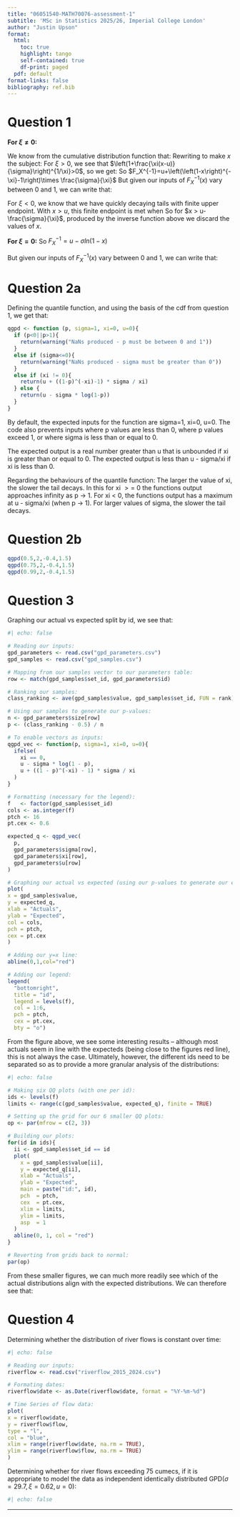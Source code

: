 ```yaml
---
title: "06051540-MATH70076-assessment-1"
subtitle: 'MSc in Statistics 2025/26, Imperial College London'
author: "Justin Upson"
format:
  html:
    toc: true
    highlight: tango
    self-contained: true
    df-print: paged
  pdf: default
format-links: false
bibliography: ref.bib 
---
```


# Question 1

**For $\xi \neq 0$:** 

We know from the cumulative distribution function that:
\begin{equation}
  F(x;\sigma,\xi,u) = 1-\left(1+\frac{\xi(x-u)}{\sigma}\right)_+^{-1/\xi}
\end{equation}
Rewriting to make $x$ the subject:
\begin{align}
\left(1+\frac{\xi(x-u)}{\sigma}\right)_+^{-1/\xi}&=(1-F) \\
1&=(1-F)\left(1+\frac{\xi(x-u)}{\sigma}\right)_+^{1/\xi} \\
(1-F)^{-1}&=\left(1+\frac{\xi(x-u)}{\sigma}\right)_+^{1/\xi} \\
\end{align}
For $\xi > 0$, we see that $\left(1+\frac{\xi(x-u)}{\sigma}\right)^{1/\xi}>0$, so we get:
\begin{align}
(1-F)^{-\xi}&=1+\frac{\xi(x-u)}{\sigma} \\
(1-F)^{-\xi}-1&=\frac{\xi(x-u)}{\sigma} \\
\left(\left(1-F\right)^{-\xi}-1\right)\times \frac{\sigma}{\xi} &= x-u\\
u+\left(\left(1-F\right)^{-\xi}-1\right)\times \frac{\sigma}{\xi} &= x\\
\end{align}
So $F_X^{-1}=u+\left(\left(1-x\right)^{-\xi}-1\right)\times \frac{\sigma}{\xi}$
But given our inputs of $F_X^{-1}(x)$ vary between 0 and 1, we can write that:
\begin{equation}
F_X^{-1}(x)=u+\left(\left(x\right)^{-\xi}-1\right)\times \frac{\sigma}{\xi}
\end{equation}

For $\xi < 0$, we know that we have quickly decaying tails with finite upper endpoint. With $x>u$, this finite endpoint is met when
\begin{align}
1+\frac{\xi(x-u)}{\sigma}&=0 \\
\frac{\xi(x-u)}{\sigma}&=-1 \\
x-u&=-\frac{\sigma}{\xi} \\
x&=u-\frac{\sigma}{\xi} \\
\end{align}
So for $x > u-\frac{\sigma}{\xi}$, produced by the inverse function above we discard the values of $x$.

**For $\xi = 0$:**
\begin{align}
F&=1-exp\left(-\frac{x-u}{\sigma}\right) \\
exp\left(-\frac{x-u}{\sigma}\right)&=1-F \\
-\frac{x-u}{\sigma}&=ln(1-F) \\
-x+u&=\sigma ln(1-F) \\
u-\sigma ln(1-F) &= x \\
\end{align}
So $F_X^{-1}=u-\sigma ln(1-x)$

But given our inputs of $F_X^{-1}(x)$ vary between 0 and 1, we can write that:
\begin{equation}
F_X^{-1}(x)=u-\sigma ln(x)
\end{equation}

# Question 2a

Defining the quantile function, and using the basis of the cdf from question 1, we get that:
```r
qgpd <- function (p, sigma=1, xi=0, u=0){
  if (p<0||p>1){
    return(warning("NaNs produced - p must be between 0 and 1")) 
  }
  else if (sigma<=0){
    return(warning("NaNs produced - sigma must be greater than 0")) 
  }
  else if (xi != 0){
    return(u + ((1-p)^(-xi)-1) * sigma / xi)
  } else {
    return(u - sigma * log(1-p))
  }
}
```

By default, the expected inputs for the function are sigma=1, xi=0, u=0. The code also prevents inputs where p values are less than 0, where p values exceed 1, or where sigma is less than or equal to 0.

The expected output is a real number greater than u that is unbounded if xi is greater than or equal to 0. The expected output is less than u - sigma/xi if xi is less than 0.

Regarding the behaviours of the quantile function:
The larger the value of xi, the slower the tail decays. In this for xi $>=$ 0 the functions output approaches infinity as p -> 1.
For xi < 0, the functions output has a maximum at u - sigma/xi (when p -> 1).
For larger values of sigma, the slower the tail decays.


# Question 2b

```r
qgpd(0.5,2,-0.4,1.5)
qgpd(0.75,2,-0.4,1.5)
qgpd(0.99,2,-0.4,1.5)
```


# Question 3

Graphing our actual vs expected split by id, we see that: 
```r
#| echo: false

# Reading our inputs:
gpd_parameters <- read.csv("gpd_parameters.csv")
gpd_samples <- read.csv("gpd_samples.csv")

# Mapping from our samples vector to our parameters table: 
row <- match(gpd_samples$set_id, gpd_parameters$id)

# Ranking our samples:
class_ranking <- ave(gpd_samples$value, gpd_samples$set_id, FUN = rank)

# Using our samples to generate our p-values:
n <- gpd_parameters$size[row]
p <- (class_ranking - 0.5) / n

# To enable vectors as inputs:
qgpd_vec <- function(p, sigma=1, xi=0, u=0){
  ifelse(
    xi == 0,
    u - sigma * log(1 - p), 
    u + ((1 - p)^(-xi) - 1) * sigma / xi 
  )
}

# Formatting (necessary for the legend):
f   <- factor(gpd_samples$set_id)
cols <- as.integer(f)
ptch <- 16
pt.cex <- 0.6

expected_q <- qgpd_vec(
  p, 
  gpd_parameters$sigma[row], 
  gpd_parameters$xi[row],
  gpd_parameters$u[row]
)

# Graphing our actual vs expected (using our p-values to generate our expected):
plot(
x = gpd_samples$value, 
y = expected_q,
xlab = "Actuals",
ylab = "Expected",
col = cols,
pch = ptch,
cex = pt.cex
)

# Adding our y=x line:
abline(0,1,col="red")

# Adding our legend:
legend(
  "bottomright",
  title = "id",
  legend = levels(f),
  col = 1:6,
  pch = ptch,
  cex = pt.cex,
  bty = "o")

```
From the figure above, we see some interesting results -- although most actuals seem in line with the expecteds (being close to the figures red line), this is not always the case. Ultimately, however, the different ids need to be separated so as to provide a more granular analysis of the distributions:

```r
#| echo: false

# Making six QQ plots (with one per id):
ids <- levels(f)
limits <- range(c(gpd_samples$value, expected_q), finite = TRUE)

# Setting up the grid for our 6 smaller QQ plots:
op <- par(mfrow = c(2, 3))

# Building our plots:
for(id in ids){
  ii <- gpd_samples$set_id == id
  plot(
    x = gpd_samples$value[ii],
    y = expected_q[ii],
    xlab = "Actuals",
    ylab = "Expected",
    main = paste("id:", id),
    pch  = ptch,
    cex  = pt.cex,
    xlim = limits,
    ylim = limits,
    asp  = 1
  )
  abline(0, 1, col = "red")
}

# Reverting from grids back to normal:
par(op)

```
From these smaller figures, we can much more readily see which of the actual distributions align with the expected distributions. We can therefore see that:





# Question 4

Determining whether the distribution of river flows is constant over time:
```r
#| echo: false

# Reading our inputs:
riverflow <- read.csv("riverflow_2015_2024.csv")

# Formating dates:
riverflow$date <- as.Date(riverflow$date, format = "%Y-%m-%d")

# Time Series of flow data:
plot(
x = riverflow$date,
y = riverflow$flow,
type = "l",
col = "blue",
xlim = range(riverflow$date, na.rm = TRUE),
ylim = range(riverflow$flow, na.rm = TRUE)
)
```




Determining whether for river flows exceeding 75 cumecs, if it is appropriate to model the data as independent identically distributed GPD($\sigma = 29.7, \xi = 0.62, u=0$):

```r
#| echo: false

```

---

